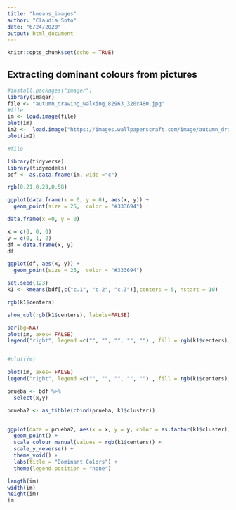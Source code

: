 ```yaml
---
title: "kmeans_images"
author: "Claudia Soto"
date: "6/24/2020"
output: html_document
---
```


```r
knitr::opts_chunk$set(echo = TRUE)
```

## Extracting dominant colours from pictures

```r
#install.packages("imager")
library(imager)
file <- "autumn_drawing_walking_82963_320x480.jpg"
#file
im <- load.image(file)
plot(im)
im2 <-  load.image("https://images.wallpaperscraft.com/image/autumn_drawing_walking_82963_800x1420.jpg")
plot(im2)

#file
```

```r
library(tidyverse)
library(tidymodels)
bdf <- as.data.frame(im, wide ="c")

```
```r
rgb(0.21,0.23,0.58)
```

```r
ggplot(data.frame(x = 0, y = 0), aes(x, y)) + 
  geom_point(size = 25,  color = "#333694")

```
```r
data.frame(x =0, y = 0)
```

```r
x = c(0, 0, 0) 
y = c(0, 1, 2) 
df = data.frame(x, y) 
df
```
```r
ggplot(df, aes(x, y)) + 
  geom_point(size = 25,  color = "#333694")
```



```r
set.seed(123)
k1 <- kmeans(bdf[,c("c.1", "c.2", "c.3")],centers = 5, nstart = 10)

```

```r
rgb(k1$centers)

```


```r
show_col(rgb(k1$centers), labels=FALSE)
```
```r

par(bg=NA)
plot(im, axes= FALSE)
legend("right", legend =c("", "", "", "", "") , fill = rgb(k1$centers), border =rgb(k1$centers), cex = 3,bty = "n", xpd=TRUE)


#plot(im)
```
```r
plot(im, axes= FALSE)
legend("right", legend =c("", "", "", "", "") , fill = rgb(k1$centers), border =rgb(k1$centers), cex = 3,bty = "n", xpd=TRUE)

```

```r
prueba <- bdf %>% 
  select(x,y) 

prueba2 <- as_tibble(cbind(prueba, k1$cluster))


ggplot(data = prueba2, aes(x = x, y = y, color = as.factor(k1$cluster)))  +
  geom_point() +
  scale_colour_manual(values = rgb(k1$centers)) +
  scale_y_reverse() +
  theme_void() + 
  labs(title = "Dominant Colors") +
  theme(legend.position = "none")

```
```r
length(im)
width(im)
height(im)
im

```

